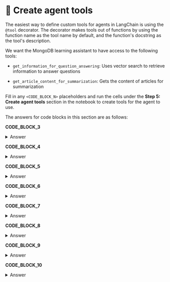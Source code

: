 # 👐 Create agent tools

The easiest way to define custom tools for agents in LangChain is using the `@tool` decorator. The decorator makes tools out of functions by using the function name as the tool name by default, and the function's docstring as the tool's description.

We want the MongoDB learning assistant to have access to the following tools:

* `get_information_for_question_answering`: Uses vector search to retrieve information to answer questions

* `get_article_content_for_summarization`: Gets the content of articles for summarization

Fill in any `<CODE_BLOCK_N>` placeholders and run the cells under the **Step 5: Create agent tools** section in the notebook to create tools for the agent to use.

The answers for code blocks in this section are as follows:

**CODE_BLOCK_3**

<details>
<summary>Answer</summary>
<div>
```python
embedding_model.encode(text)
```
</div>
</details>

**CODE_BLOCK_4**

<details>
<summary>Answer</summary>
<div>
```python
get_embedding(user_query)
```
</div>
</details>

**CODE_BLOCK_5**

<details>
<summary>Answer</summary>
<div>
```python
[
    {
        "$vectorSearch": {
            "index": VS_INDEX_NAME,
            "path": "embedding",
            "queryVector": query_embedding,
            "numCandidates": 150,
            "limit": 5,
        }
    },
    {
        "$project": {
            "_id": 0,
            "body": 1,
            "score": {"$meta": "vectorSearchScore"},
        }
    },
]
```
</div>
</details>

**CODE_BLOCK_6**

<details>
<summary>Answer</summary>
<div>
```python
vs_collection.aggregate(pipeline)
```
</div>
</details>

**CODE_BLOCK_7**

<details>
<summary>Answer</summary>
<div>
```python
mongodb_client[DB_NAME][FULL_COLLECTION_NAME]
```
</div>
</details>

**CODE_BLOCK_8**

<details>
<summary>Answer</summary>
<div>
```python
{"title": user_query}
```
</div>
</details>

**CODE_BLOCK_9**

<details>
<summary>Answer</summary>
<div>
```python
{"_id": 0, "body": 1}
```
</div>
</details>

**CODE_BLOCK_10**

<details>
<summary>Answer</summary>
<div>
```python
full_collection.find_one(query, projection)
```
</div>
</details>